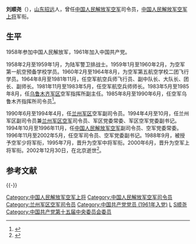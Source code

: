 {{noteTA|G1=姓氏}}
{{模板:中国人民解放军将领
| name = 刘顺尧
| image name = 
| width = 
| job = 中国人民解放军第八任[[中国人民解放军空军|空军司令员]]
| job2 = 
| period = 1996年11月 - 2002年5月
| birthname = 
| other_names = 
| foreign_names =
| english_names =
| Sex = 男
| date of birth = 1939年12月
| place of birth = {{ROC-1928}}[[山东省|山东省]][[招远縣|招远縣]]
| date of death =  2002年12月30日（63岁）
| place of death = {{CHN}}[[北京市|北京市]]
| nationality = {{PRC}}
| residence = 
| languages = 
| height = 
| weight = 
| party = {{CPC}}
| rank =  [[File:PLAGeneral_r.png|60px]][[空军上将|空军上将]]
| spouse = 
| relatives = 
| educate = 
| past = 
| work =
| award = 
| rankrecord=
*1988年被授予[[少将|空军少将]]军衔
*1995年晋升[[中将|空军中将]]军衔
*2000年晋升[[上将|空军上将]]军衔
}}

'''刘顺尧'''（{{bd|1939年|12月|2002年|12月30日|刘顺尧}}），[[山东|山东]][[招远|招远]]人，曾任[[中国人民解放军空军|中国人民解放军空军]]司令员，[[中国人民解放军上将|中国人民解放军空军上将]]军衔。

== 生平 ==
1958年参加中国人民解放军，1961年加入中国共产党。

1958年2月至1959年1月，为陆军警卫排战士。1959年1月至1960年2月，为空军第一航空预备学校学员。1960年2月至1964年8月，为空军第五航空学校二团飞行学员。1964年8月至1981年11月，任空军航空兵师飞行员、副中队长、大队长、团长、副师长。1981年11月至1983年5月，任空军航空兵师师长。1983年5月至1985年8月，任[[中国人民解放军新疆军区|乌鲁木齐军区]]空军指挥所副主任。1985年8月至1990年6月，任空军乌鲁木齐指挥所司令员<ref>{{Cite book|title=新疆年鉴 1987|last=新疆维吾尔自治区地方志编纂委员会|first=|publisher=乌鲁木齐：新疆人民出版社|year=1987.10|isbn=7-228-00281-4|location=|pages=234}}</ref>。

1990年6月至1994年4月，任[[中国人民解放军兰州军区|兰州军区]]空军副司令员。1994年4月至10月，任兰州军区副司令员兼[[中国人民解放军兰州军区空军|兰州军区空军]]司令员、军区党委常委、军区空军党委副书记。1994年10月至1996年11月，任[[中国人民解放军空军|中国人民解放军空军]]副司令员、空军党委常委。1996年11月至2002年5月，任空军司令员、空军党委副书记。1988年9月，被授予空军少将军衔，1995年7月，晋升为空军中将军衔。2000年6月，晋升为空军上将军衔。2002年12月30日，在北京逝世<ref>{{Cite book|title=中国共产党历届中央委员大辞典 1921-2003|last=中共中央组织部，中共中央党史研究室编|first=|publisher=北京：中共党史出版社|year=2004.11|isbn=7-80136-946-7|location=|pages=457}}</ref>。

== 参考文献 ==
{{Reflist}}

{{-}}
{{start box}}
{{s-mil|pla}}
{{s-before|[[于振武|于振武]]}}
{{s-title|[[中国人民解放军空军|中国人民解放军空军]][[司令员|司令员]]|1996年11月-2002年5月}}
{{s-after|[[乔清晨|乔清晨]]}}
{{succession box|[[马占民|马占民]]|[[李永德|李永德]]|[[中国人民解放军兰州军区|中国人民解放军兰州军区]][[中国人民解放军兰州军区空军|空军]][[司令员|司令员]]|1994年4月-1994年10月}}
{{end box}}
{{中国人民解放军空军司令员}}
{{中国人民解放军空军上将}}
{{中国人民解放军上将/2000}}
{{DEFAULTSORT:L}}
[[Category:中国人民解放军空军上将|Category:中国人民解放军空军上将]]
[[Category:中国人民解放军空军司令员|Category:中国人民解放军空军司令员]]
[[Category:兰州军区空军司令员|Category:兰州军区空军司令员]]
[[Category:中国共产党党员_(1961年入党)|Category:中国共产党党员 (1961年入党)]]
[[Category:招远人|L]]
[[Category:刘姓|S顺尧]]
[[Category:中国共产党第十五届中央委员会委员|Category:中国共产党第十五届中央委员会委员]]